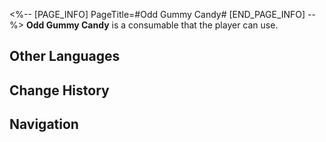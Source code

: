 <%-- [PAGE_INFO]
PageTitle=#Odd Gummy Candy#
[END_PAGE_INFO] --%>
{{Consumable Infobox
|id          = 408622
|image       = Item Odd Gummy Candy.png
|type        = Attack Consumables
|rarity      = 3
|effect      = Upon use, one of the following effects will be randomly applied to all allies in the next battle: Hamster Ball Knight Flavor &mdash; SPD increases by 20%. Boss Stone Flavor &mdash; SPD decreases by 5%.
|description = A limited-edition version of Dreamville-themed food, offered exclusively in Clock Studios Theme Park. Whether it's the rum cherry flavor for Hamster Ball Knight or the freshly squeezed cucumber peel flavor for Boss Stone, you're guaranteed a most supreme gustatory experience.
|effectType  = 
|effectType2 = 
|effectType3 = 
|recipe      = 
|source1     = [[Dreamville-Themed Restaurant]]
|source2     = 
|source3     = 
}}
{{Description|''"Ah, my tongue is numb... Hey, why are you crying?"''}}
'''Odd Gummy Candy''' is a consumable that the player can use.

==Other Languages==
{{Other Languages
|en   = Odd Gummy Candy
|zhs  = 怪怪软糖
|zht  = 怪怪軟糖
|ja   = ヘンテコグミ
|ko   = 이상한 소프트 캔디
|es   = Golosina extraña
|fr   = Bonbon bizarre
|ru   = Чудо-пастила
|th   = Odd Gummy Candy
|vi   = Kẹo Dẻo Kỳ Lạ
|de   = Befremdliche Bonbons
|id   = Odd Gummy Candy
|pt   = Chiclete Esquisito
}}

==Change History==
{{Change History|2.1}}

==Navigation==
{{Consumable Navbox}}